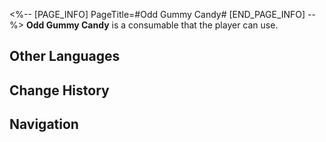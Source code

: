 <%-- [PAGE_INFO]
PageTitle=#Odd Gummy Candy#
[END_PAGE_INFO] --%>
{{Consumable Infobox
|id          = 408622
|image       = Item Odd Gummy Candy.png
|type        = Attack Consumables
|rarity      = 3
|effect      = Upon use, one of the following effects will be randomly applied to all allies in the next battle: Hamster Ball Knight Flavor &mdash; SPD increases by 20%. Boss Stone Flavor &mdash; SPD decreases by 5%.
|description = A limited-edition version of Dreamville-themed food, offered exclusively in Clock Studios Theme Park. Whether it's the rum cherry flavor for Hamster Ball Knight or the freshly squeezed cucumber peel flavor for Boss Stone, you're guaranteed a most supreme gustatory experience.
|effectType  = 
|effectType2 = 
|effectType3 = 
|recipe      = 
|source1     = [[Dreamville-Themed Restaurant]]
|source2     = 
|source3     = 
}}
{{Description|''"Ah, my tongue is numb... Hey, why are you crying?"''}}
'''Odd Gummy Candy''' is a consumable that the player can use.

==Other Languages==
{{Other Languages
|en   = Odd Gummy Candy
|zhs  = 怪怪软糖
|zht  = 怪怪軟糖
|ja   = ヘンテコグミ
|ko   = 이상한 소프트 캔디
|es   = Golosina extraña
|fr   = Bonbon bizarre
|ru   = Чудо-пастила
|th   = Odd Gummy Candy
|vi   = Kẹo Dẻo Kỳ Lạ
|de   = Befremdliche Bonbons
|id   = Odd Gummy Candy
|pt   = Chiclete Esquisito
}}

==Change History==
{{Change History|2.1}}

==Navigation==
{{Consumable Navbox}}